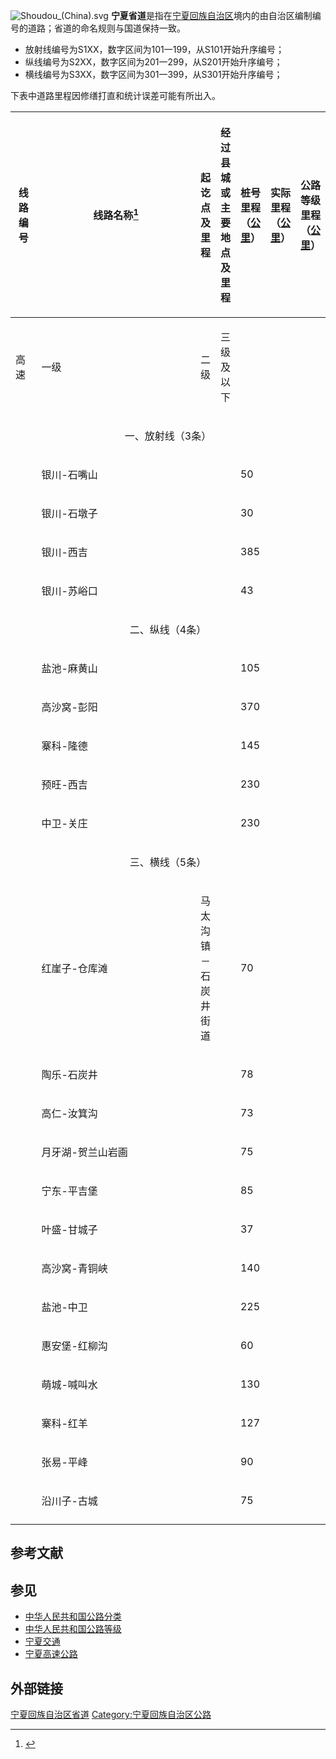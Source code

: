 {{noteTA
|1=zh-hans:余干; zh-hant:餘干
|2=zh-hans:新干; zh-hant:新淦
}}

[[File:Shoudou_(China).svg|right]]
'''宁夏省道'''是指在[[宁夏回族自治区|宁夏回族自治区]]境内的由自治区编制编号的道路；省道的命名规则与国道保持一致。

* 放射线编号为S1XX，数字区间为101一199，从S101开始升序编号；
* 纵线编号为S2XX，数字区间为201一299，从S201开始升序编号；
* 横线编号为S3XX，数字区间为301一399，从S301开始升序编号；

下表中道路里程因修缮打直和统计误差可能有所出入。


{| class="wikitable" width=100%;"
!rowspan=2 width=10%|线路编号
!rowspan=2 width=9%|线路名称<ref>{{Cite web|url=http://www.nxcd.gov.cn/gk/jiaotongss/28412.htm|title=自治区政府印发《宁夏回族自治区省道网布局规划（2015年-2030年）》的通知-宁夏回族自治区交通运输厅|accessdate=2018-08-13|work=www.nxcd.gov.cn|archive-url=https://web.archive.org/web/20180813114248/http://www.nxcd.gov.cn/gk/jiaotongss/28412.htm|archive-date=2018-08-13|dead-url=yes}}</ref>
!rowspan=2 width=23%|起讫点及里程
!rowspan=2 width=23%|经过县城或主要地点及里程
!rowspan=2 width=6%|桩号里程<br>（[[公里|公里]]）
!rowspan=2 width=6%|实际里程<br>（[[公里|公里]]）
!colspan=4 width=70%|公路等级里程（[[公里|公里]]）
|-
!width=5%|高速
!width=5%|一级
!width=5%|二级
!width=5%|三级及以下
|-
!colspan=10 align= center|一、放射线（3条）
|-
|{{中国省道名|101|P=宁夏}}
|银川-石嘴山
|
|
|50
|
|
|
|
|
|-
|{{中国省道名|103|P=宁夏}}
|银川-石墩子
|
|
|30
|
|
|
|
|
|-
|{{中国省道名|103|P=宁夏}}
|银川-西吉
|
|
|385
|
|
|
|
|
|-
|{{中国省道名|104|P=宁夏}}
|银川-苏峪口
|
|
|43
|
|
|
|
|
|-
!colspan=10 align= center|二、纵线（4条）
|-
|{{中国省道名|201|P=宁夏}}
|盐池-麻黄山
|
|
|105
|
|
|
|
|
|-
|{{中国省道名|202|P=宁夏}}
|高沙窝-彭阳
|
|
|370
|
|
|
|
|
|-
|{{中国省道名|203|P=宁夏}}
|寨科-隆德
|
|
|145
|
|
|
|
|
|-
|{{中国省道名|204|P=宁夏}}
|预旺-西吉
|
|
|230
|
|
|
|
|
|-
|{{中国省道名|205|P=宁夏}}
|中卫-关庄
|
|
|230
|
|
|
|
|
|-
!colspan=10 align= center|三、横线（5条）
|-
|{{中国省道名|301|P=宁夏}}
|红崖子-仓库滩
|马太沟镇 － 石炭井街道
|
|70
|
|
|
|
|
|-
|{{中国省道名|302|P=宁夏}}
|陶乐-石炭井
|
|
|78
|
|
|
|
|
|-
|{{中国省道名|303|P=宁夏}}
|高仁-汝箕沟
|
|
|73
|
|
|
|
|
|-
|{{中国省道名|304|P=宁夏}}
|月牙湖-贺兰山岩画
|
|
|75
|
|
|
|
|
|-
|{{中国省道名|305|P=宁夏}}
|宁东-平吉堡
|
|
|85
|
|
|
|
|
|-
|{{中国省道名|306|P=宁夏}}
|叶盛-甘城子
|
|
|37
|
|
|
|
|
|-
|{{中国省道名|307|P=宁夏}}
|高沙窝-青铜峡
|
|
|140
|
|
|
|
|
|-
|{{中国省道名|308|P=宁夏}}
|盐池-中卫
|
|
|225
|
|
|
|
|
|-
|{{中国省道名|309|P=宁夏}}
|惠安堡-红柳沟
|
|
|60
|
|
|
|
|
|-
|{{中国省道名|310|P=宁夏}}
|萌城-喊叫水
|
|
|130
|
|
|
|
|
|-
|{{中国省道名|311|P=宁夏}}
|寨科-红羊
|
|
|127
|
|
|
|
|
|-
|{{中国省道名|312|P=宁夏}}
|张易-平峰
|
|
|90
|
|
|
|
|
|-
|{{中国省道名|313|P=宁夏}}
|沿川子-古城
|
|
|75
|
|
|
|
|
|-
|}

== 参考文献 ==

== 参见 ==
*[[中华人民共和国公路分类|中华人民共和国公路分类]]
*[[中华人民共和国公路等级|中华人民共和国公路等级]]
*[[宁夏交通|宁夏交通]]
*[[宁夏高速公路|宁夏高速公路]]

== 外部链接 ==
{{模板:宁夏回族自治区省道}}
{{中华人民共和国各省级行政区普通国省干线公路}}

[[Category:宁夏回族自治区省道|]]
[[Category:宁夏回族自治区公路|Category:宁夏回族自治区公路]]
